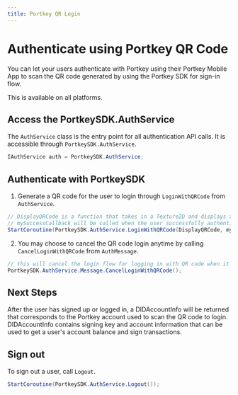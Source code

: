 ```yaml
---
title: Portkey QR Login
---
```


# Authenticate using Portkey QR Code

You can let your users authenticate with Portkey using their Portkey Mobile App to scan the QR code generated by using the Portkey SDK for sign-in flow.

This is available on all platforms.

## Access the PortkeySDK.AuthService

The `AuthService` class is the entry point for all authentication API calls. It is accessible through `PortkeySDK.AuthService`.

```c#
IAuthService auth = PortkeySDK.AuthService;
```

## Authenticate with PortkeySDK

1. Generate a QR code for the user to login through `LoginWithQRCode` from `AuthService`.

```c#
// DisplayQRCode is a function that takes in a Texture2D and displays the QR code Texture2D on screen for the user to scan.
// mySuccessCallback will be called when the user successfully authenticated.
StartCoroutine(PortkeySDK.AuthService.LoginWithQRCode(DisplayQRCode, mySuccessCallback));
```

2. You may choose to cancel the QR code login anytime by calling `CancelLoginWithQRCode` from `AuthMessage`.
```c#
// this will cancel the login flow for logging in with QR code when it is still authenticating the user.
PortkeySDK.AuthService.Message.CancelLoginWithQRCode();
```

## Next Steps

After the user has signed up or logged in, a DIDAccountInfo will be returned that corresponds to the Portkey account used to scan the QR code to login. DIDAccountInfo contains signing key and account information that can be used to get a user's account balance and sign transactions.

## Sign out

To sign out a user, call `Logout`.
```c#
StartCoroutine(PortkeySDK.AuthService.Logout());
```